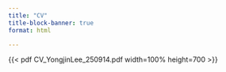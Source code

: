 ```yaml
---
title: "CV"
title-block-banner: true
format: html

---
```




{{< pdf CV_YongjinLee_250914.pdf width=100% height=700 >}}

 